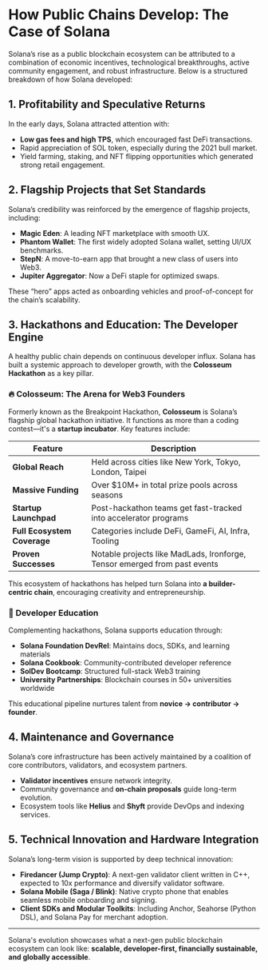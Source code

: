 # How Public Chains Develop: The Case of Solana

Solana’s rise as a public blockchain ecosystem can be attributed to a combination of economic incentives, technological breakthroughs, active community engagement, and robust infrastructure. Below is a structured breakdown of how Solana developed:

## 1. Profitability and Speculative Returns

In the early days, Solana attracted attention with:

- **Low gas fees and high TPS**, which encouraged fast DeFi transactions.
- Rapid appreciation of SOL token, especially during the 2021 bull market.
- Yield farming, staking, and NFT flipping opportunities which generated strong retail engagement.

## 2. Flagship Projects that Set Standards

Solana’s credibility was reinforced by the emergence of flagship projects, including:

- **Magic Eden**: A leading NFT marketplace with smooth UX.
- **Phantom Wallet**: The first widely adopted Solana wallet, setting UI/UX benchmarks.
- **StepN**: A move-to-earn app that brought a new class of users into Web3.
- **Jupiter Aggregator**: Now a DeFi staple for optimized swaps.

These “hero” apps acted as onboarding vehicles and proof-of-concept for the chain’s scalability.

## 3. Hackathons and Education: The Developer Engine

A healthy public chain depends on continuous developer influx. Solana has built a systemic approach to developer growth, with the **Colosseum Hackathon** as a key pillar.

### 🔥 Colosseum: The Arena for Web3 Founders

Formerly known as the Breakpoint Hackathon, **Colosseum** is Solana’s flagship global hackathon initiative. It functions as more than a coding contest—it's a **startup incubator**. Key features include:

| Feature                     | Description                                                               |
| --------------------------- | ------------------------------------------------------------------------- |
| **Global Reach**            | Held across cities like New York, Tokyo, London, Taipei                   |
| **Massive Funding**         | Over $10M+ in total prize pools across seasons                            |
| **Startup Launchpad**       | Post-hackathon teams get fast-tracked into accelerator programs           |
| **Full Ecosystem Coverage** | Categories include DeFi, GameFi, AI, Infra, Tooling                       |
| **Proven Successes**        | Notable projects like MadLads, Ironforge, Tensor emerged from past events |

This ecosystem of hackathons has helped turn Solana into **a builder-centric chain**, encouraging creativity and entrepreneurship.

### 📘 Developer Education

Complementing hackathons, Solana supports education through:

- **Solana Foundation DevRel**: Maintains docs, SDKs, and learning materials
- **Solana Cookbook**: Community-contributed developer reference
- **SolDev Bootcamp**: Structured full-stack Web3 training
- **University Partnerships**: Blockchain courses in 50+ universities worldwide

This educational pipeline nurtures talent from **novice → contributor → founder**.

## 4. Maintenance and Governance

Solana’s core infrastructure has been actively maintained by a coalition of core contributors, validators, and ecosystem partners.

- **Validator incentives** ensure network integrity.
- Community governance and **on-chain proposals** guide long-term evolution.
- Ecosystem tools like **Helius** and **Shyft** provide DevOps and indexing services.

## 5. Technical Innovation and Hardware Integration

Solana’s long-term vision is supported by deep technical innovation:

- **Firedancer (Jump Crypto)**: A next-gen validator client written in C++, expected to 10x performance and diversify validator software.
- **Solana Mobile (Saga / Blink)**: Native crypto phone that enables seamless mobile onboarding and signing.
- **Client SDKs and Modular Toolkits**: Including Anchor, Seahorse (Python DSL), and Solana Pay for merchant adoption.

---

Solana's evolution showcases what a next-gen public blockchain ecosystem can look like: **scalable, developer-first, financially sustainable, and globally accessible**.
